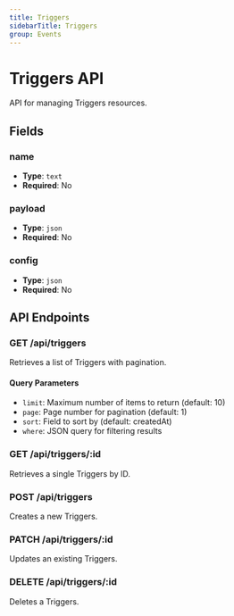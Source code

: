 ```yaml
---
title: Triggers
sidebarTitle: Triggers
group: Events
---
```


# Triggers API

API for managing Triggers resources.

## Fields

### name

- **Type**: `text`
- **Required**: No

### payload

- **Type**: `json`
- **Required**: No

### config

- **Type**: `json`
- **Required**: No

## API Endpoints

### GET /api/triggers

Retrieves a list of Triggers with pagination.

#### Query Parameters

- `limit`: Maximum number of items to return (default: 10)
- `page`: Page number for pagination (default: 1)
- `sort`: Field to sort by (default: createdAt)
- `where`: JSON query for filtering results

### GET /api/triggers/:id

Retrieves a single Triggers by ID.

### POST /api/triggers

Creates a new Triggers.

### PATCH /api/triggers/:id

Updates an existing Triggers.

### DELETE /api/triggers/:id

Deletes a Triggers.
